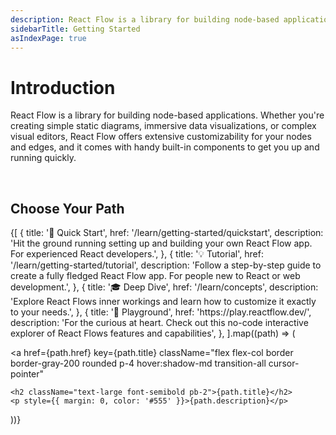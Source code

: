 ```yaml
---
description: React Flow is a library for building node-based applications from static diagrams to complex editors. It comes with built-in plugins like a mini map and graph controls, and nodes and edges are highly customizable.
sidebarTitle: Getting Started
asIndexPage: true
---
```



# Introduction

React Flow is a library for building node-based applications. Whether you're creating simple static diagrams, immersive data visualizations, or complex visual editors, React Flow offers extensive customizability for your nodes and edges, and it comes with handy built-in components to get you up and running quickly.

<br />

<div className="rounded-md border overflow-hidden border-gray-200">
  <LiteYouTubeEmbed
    id="aUBWE41a900"
    title="React Flow in 60 seconds"
    style={{ width: '100%', height: '100%' }}
    poster="maxresdefault"
  />
</div>

## Choose Your Path

<div className='py-8 grid grid-cols-2 gap-8'> 
  {[
    {
      title: '🚀 Quick Start',
      href: '/learn/getting-started/quickstart',
      description:
        'Hit the ground running setting up and building your own React Flow app. For experienced React developers.',
    },
    {
      title: '💡 Tutorial',
      href: '/learn/getting-started/tutorial',
      description:
        'Follow a step-by-step guide to create a fully fledged React Flow app. For people new to React or web development.',
    },
    {
      title: '🎓 Deep Dive',
      href: '/learn/concepts',
      description:
        'Explore React Flows inner workings and learn how to customize it exactly to your needs.',
    },
    {
      title: '🏀 Playground',
      href: 'https://play.reactflow.dev/',
      description:
        'For the curious at heart. Check out this no-code interactive explorer of React Flows features and capabilities',
    },
  ].map((path) => (

  <a
    href={path.href}
    key={path.title}
    className="flex flex-col border border-gray-200 rounded p-4 hover:shadow-md transition-all cursor-pointer"
  >
    <h2 className="text-large font-semibold pb-2">{path.title}</h2>
    <p style={{ margin: 0, color: '#555' }}>{path.description}</p>
  </a>
  ))}
</div>
